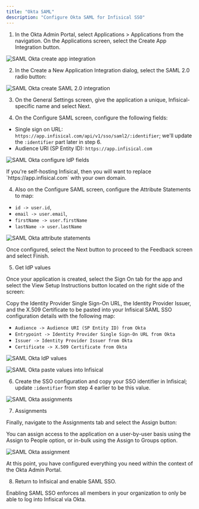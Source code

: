 ```yaml
---
title: "Okta SAML"
description: "Configure Okta SAML for Infisical SSO"
---
```


1. In the Okta Admin Portal, select Applications > Applications from the
   navigation. On the Applications screen, select the Create App Integration
   button.

![SAML Okta create app integration](../../../images/sso-okta-1.png)

2. In the Create a New Application Integration dialog, select the SAML 2.0 radio button:

![SAML Okta create SAML 2.0 integration](../../../images/sso-okta-2.png)

3. On the General Settings screen, give the application a unique, Infisical-specific name and select Next.

4. On the Configure SAML screen, configure the following fields:

- Single sign on URL: `https://app.infisical.com/api/v1/sso/saml2/:identifier`; we'll update the `:identifier` part later in step 6.
- Audience URI (SP Entity ID): `https://app.infisical.com`

![SAML Okta configure IdP fields](../../../images/sso-okta-3.png)

<Note>
  If you're self-hosting Infisical, then you will want to replace
  `https://app.infisical.com` with your own domain.
</Note>

4. Also on the Configure SAML screen, configure the Attribute Statements to map:

- `id -> user.id`,
- `email -> user.email`,
- `firstName -> user.firstName`
- `lastName -> user.lastName`

![SAML Okta attribute statements](../../../images/sso-okta-4.png)

Once configured, select the Next button to proceed to the Feedback screen and select Finish.

5. Get IdP values

Once your application is created, select the Sign On tab for the app and select the View Setup Instructions button located on the right side of the screen:

Copy the Identity Provider Single Sign-On URL, the Identity Provider Issuer, and the X.509 Certificate to be pasted into your Infisical SAML SSO configuration details with the following map:

- `Audience -> Audience URI (SP Entity ID) from Okta`
- `Entrypoint -> Identity Provider Single Sign-On URL from Okta`
- `Issuer -> Identity Provider Issuer from Okta`
- `Certificate -> X.509 Certificate from Okta`

![SAML Okta IdP values](../../../images/saml-okta-5.png)

![SAML Okta paste values into Infisical](../../../images/sso-okta-6.png)

6. Create the SSO configuration and copy your SSO identifier in Infisical; update `:identifier` from step 4 earlier to be this value.

![SAML Okta assignments](../../../images/sso-okta-7.png)

7. Assignments

Finally, navigate to the Assignments tab and select the Assign button:

You can assign access to the application on a user-by-user basis using the Assign to People option, or in-bulk using the Assign to Groups option.

![SAML Okta assignment](../../../images/sso-okta-8.png)

At this point, you have configured everything you need within the context of the Okta Admin Portal.

8. Return to Infisical and enable SAML SSO.

Enabling SAML SSO enforces all members in your organization to only be able to log into Infisical via Okta.
